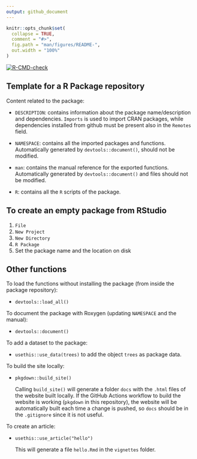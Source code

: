 ---
output: github_document
---

```{r, include = FALSE}
knitr::opts_chunk$set(
  collapse = TRUE,
  comment = "#>",
  fig.path = "man/figures/README-",
  out.width = "100%"
)
```

<!-- badges: start -->
  [![R-CMD-check](https://github.com/caravagnalab/pkgTemplate/workflows/R-CMD-check/badge.svg)](https://github.com/caravagnalab/pkgTemplate/actions)
<!-- badges: end -->


## Template for a R Package repository

Content related to the package:

- `DESCRIPTION`: contains information about the package name/description and dependencies. `Imports` is used to import CRAN packages, while dependencies installed from github must be present also in the `Remotes` field.

- `NAMESPACE`: contains all the imported packages and functions. Automatically generated by `devtools::document()`, should not be modified.

- `man`: contains the manual reference for the exported functions. Automatically generated by `devtools::document()` and files should not be modified.

- `R`: contains all the `R` scripts of the package.


## To create an empty package from RStudio

1. `File`
2. `New Project`
3. `New Directory`
4. `R Package`
5. Set the package name and the location on disk


## Other functions

To load the functions without installing the package (from inside the package repository):

- `devtools::load_all()`

To document the package with Roxygen (updating `NAMESPACE` and the manual):

- `devtools::document()`

To add a dataset to the package:

- `usethis::use_data(trees)` to add the object `trees` as package data.

To build the site locally:

- `pkgdown::build_site()`
  
  Calling `build_site()` will generate a folder `docs` with the `.html` files of the website built locally. 
  If the GitHub Actions workflow to build the website is working (`pkgdown` in this repository), the website will be automatically built each time a change is pushed, so `docs` should be in the `.gitignore` since it is not useful.

To create an article:

- `usethis::use_article("hello")`
  
  This will generate a file `hello.Rmd` in the `vignettes` folder.
